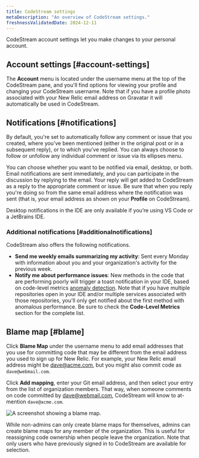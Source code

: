 ```yaml
---
title: CodeStream settings
metaDescription: "An overview of CodeStream settings."
freshnessValidatedDate: 2024-12-11
---
```



CodeStream account settings let you make changes to your personal account.

## Account settings [#account-settings]

The **Account** menu is located under the username menu at the top of the CodeStream pane, and you'll find options for viewing your profile and changing your CodeStream username. Note that if you have a profile photo associated with your New Relic email address on Gravatar it will automatically be used in CodeStream.

## Notifications [#notifications]

By default, you're set to automatically follow any comment or issue that you created, where you’ve been mentioned (either in the original post or in a subsequent reply), or to which you’ve replied. You can always choose to follow or unfollow any individual comment or issue via its ellipses menu.

You can choose whether you want to be notified via email, desktop, or both. Email notifications are sent immediately, and you can participate in the discussion by replying to the email. Your reply will get added to CodeStream as a reply to the appropriate comment or issue. Be sure that when you reply you're doing so from the same email address where the notification was sent (that is, your email address as shown on your **Profile** on CodeStream).

Desktop notifications in the IDE are only available if you’re using VS Code or a JetBrains IDE.

### Additional notifications [#additionalnotifications]

CodeStream also offers the following notifications.

* **Send me weekly emails summarizing my activity**: Sent every Monday with information about you and your organization's activity for the previous week.
* **Notify me about performance issues**: New methods in the code that are performing poorly will trigger a toast notification in your IDE, based on code-level metrics [anomaly detection](/docs/codestream/how-use-codestream/performance-monitoring/#anomalies). Note that if you have multiple repositories open in your IDE and/or multiple services associated with those repositories, you'll only get notified about the first method with anomalous performance. Be sure to check the **Code-Level Metrics** section for the complete list.

## Blame map [#blame]

Click **Blame Map** under the username menu to add email addresses that you use for committing code that may be different from the email address you used to sign up for New Relic. For example, your New Relic email address might be [dave@acme.com](mailto:dave@acme.com), but you might also commit code as `dave@webmail.com`.

Click **Add mapping**, enter your Git email address, and then select your entry from the list of organization members. That way, when someone comments on code committed by [dave@webmail.com](mailto:dave@webmail.com), CodeStream will know to at-mention `dave@acme.com`.

<img
  title="blame-map"
  alt="A screenshot showing a blame map."
  src={codestreamBlameMap}
/>

While non-admins can only create blame maps for themselves, admins can create blame maps for any member of the organization. This is useful for reassigning code ownership when people leave the organization. Note that only users who have previously signed in to CodeStream are available for selection.